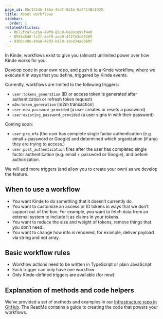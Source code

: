 ```yaml
---
page_id: 85c135db-f55a-4edf-8d1b-0af4140c1925
title: About workflows
sidebar:
  order: 1
relatedArticles:
  - d672fca7-6c6a-49f8-85c9-6e86ce99f440
  - 8554d648-fc2f-4ef9-aaa9-4f27b3c05205
  - d360c480-49a8-47d3-b178-1abd34ae669f
---
```


In Kinde, workflows exist to give you (almost) unlimited power over how Kinde works for you. 

Develop code in your own repo, and push it to a Kinde workflow, where we execute it in ways that you define, triggered by Kinde events. 

Currently, workflows are limited to the following triggers:

- `user:tokens_generation` (ID or access token is generated after authentication or refresh token request)
- `m2m:token_generation` (m2m transaction)
- `user:new_password_provided` (a user creates or resets a password)
- `user:existing_password_provided` (a user signs in with their password)

Coming soon:
- `user:pre_mfa` (the user has complete single factor authentication (e.g email + password or Google) and determined which organization (if any) they are trying to access.)
- `user:post_authentication` fires after the user has completed single factor authentication (e.g. email + password or Google), and before authorization.

We will add more triggers (and allow you to create your own) as we develop the feature.

## When to use a workflow

- You want Kinde to do something that it doesn’t currently do.
- You want to customize an access or ID tokens in ways that we don’t support out of the box. For example, you want to fetch data from an external system to include it as claims in your tokens.
- You want to reduce the size and weight of tokens, remove things that you don’t need.
- You want to change how info is rendered, for example, deliver payload via string and not array.

## Basic workflow rules

- Workflow actions need to be written in TypeScript or plain JavaScript
- Each trigger can only have one workflow
- Only Kinde-defined triggers are available (for now)

## Explanation of methods and code helpers

We’ve provided a set of methods and examples in our [Infrastructure repo in GitHub](https://github.com/kinde-oss/infrastructure). The ReadMe contains a guide to creating the code that powers your workflows.
